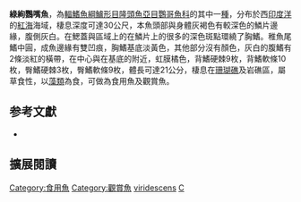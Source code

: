 {{expand|time=2013-09-17T18:04:23+00:00}}
{{Speciesbox
| status = LC
| image = Viridescent Parrotfish - Calotomus viridescens.jpg
| status_system = iucn3.1
| genus = Calotomus
| species = viridescens
| authority = [[Rüppell|Rüppell]], 1835
| synonyms = *''Callyodon viridescens''<br /><small>Rüppell, 1835</small>
*''Scarus viridescens''<br /><small>Rüppell, 1835</small>
}}

'''綠絢鸚嘴魚'''，為[[輻鰭魚綱|輻鰭魚綱]][[鱸形目|鱸形目]][[隆頭魚亞目|隆頭魚亞目]][[鸚哥魚科|鸚哥魚科]]的其中一[[種|種]]，分布於西[[印度洋|印度洋]]的[[紅海|紅海]]海域，棲息深度可達30公尺，本魚頭部與身體灰褐色有較深色的鱗片邊緣，腹側灰白。在鰓蓋與區域上的在鱗片上的很多的深色斑點環繞了胸鰭。稚魚尾鰭中圓，成魚邊緣有雙凹痕，胸鰭基底淡黃色，其他部分沒有顏色，灰白的腹鰭有2條淡紅的橫帶，在中心與在基底的附近，虹膜橘色，背鰭硬棘9枚，背鰭軟條10枚，臀鰭硬棘3枚，臀鰭軟條9枚，體長可達21公分，棲息在[[珊瑚礁|珊瑚礁]]及岩礁區，屬草食性，以[[藻類|藻類]]為食，可做為食用魚及觀賞魚。

== 参考文獻 ==
*{{FishBase_species|genus=Calotomus|species=viridescens|year=2012|month=7}}

== 擴展閱讀 == 
{{refbegin}}
{{wikispecies-inline|Calotomus viridescens|綠絢鸚嘴魚}}
{{refend}}
{{Taxonbar|from=Q2967145}}

[[Category:食用魚|Category:食用魚]]
[[Category:觀賞魚|Category:觀賞魚]]
[[Category:絢鸚嘴魚屬|viridescens]]
[[Category:1835年描述的鱼类|C]]


{{鱸形目小作品}}